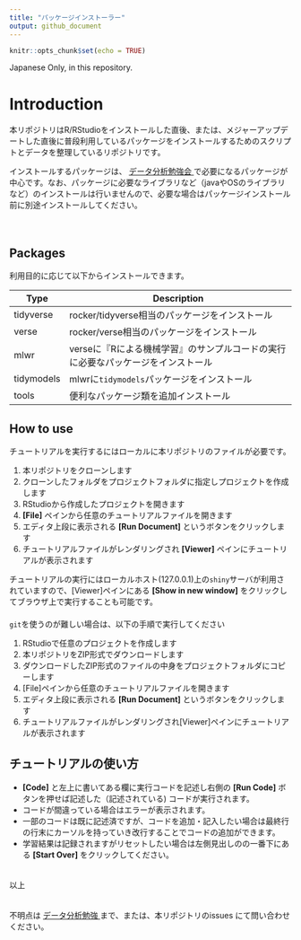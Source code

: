 ```yaml
---
title: "パッケージインストーラー"
output: github_document
---
```


```r
knitr::opts_chunk$set(echo = TRUE)
```


Japanese Only, in this repository. 


# Introduction
本リポジトリはR/RStudioをインストールした直後、または、メジャーアップデートした直後に普段利用しているパッケージをインストールするためのスクリプトとデータを整理しているリポジトリです。  

インストールするパッケージは、 [データ分析勉強会 <i class="fa fa-external-link"></i>](https://sites.google.com/site/kantometrics/home){target="_blank" title="Google site"} で必要になるパッケージが中心です。なお、パッケージに必要なライブラリなど（javaやOSのライブラリなど）のインストールは行いませんので、必要な場合はパッケージインストール前に別途インストールしてください。  

　  

## Packages
利用目的に応じて以下からインストールできます。

Type  | Description
------|------------------------------------------------------------------------
tidyverse | rocker/tidyverse相当のパッケージをインストール
verse     | rocker/verse相当のパッケージをインストール
mlwr      | verseに『Rによる機械学習』のサンプルコードの実行に必要なパッケージをインストール
tidymodels | mlwrに`tidymodels`パッケージをインストール
tools     | 便利なパッケージ類を追加インストール



## How to use

チュートリアルを実行するにはローカルに本リポジトリのファイルが必要です。


1. 本リポジトリをクローンします
1. クローンしたフォルダをプロジェクトフォルダに指定しプロジェクトを作成します
1. RStudioから作成したプロジェクトを開きます
1. **[File]** ペインから任意のチュートリアルファイルを開きます
1. エディタ上段に表示される **[Run Document]** というボタンをクリックします
1. チュートリアルファイルがレンダリングされ **[Viewer]** ペインにチュートリアルが表示されます


チュートリアルの実行にはローカルホスト(127.0.0.1)上の`shiny`サーバが利用されていますので、[Viewer]ペインにある **[Show in new window]** をクリックしてブラウザ上で実行することも可能です。  
　  
`git`を使うのが難しい場合は、以下の手順で実行してください


1. RStudioで任意のプロジェクトを作成します
1. 本リポジトリをZIP形式でダウンロードします
1. ダウンロードしたZIP形式のファイルの中身をプロジェクトフォルダにコピーします
1. [File]ペインから任意のチュートリアルファイルを開きます
1. エディタ上段に表示される **[Run Document]** というボタンをクリックします
1. チュートリアルファイルがレンダリングされ[Viewer]ペインにチュートリアルが表示されます


## チュートリアルの使い方
* **[Code]** と左上に書いてある欄に実行コードを記述し右側の **[Run Code]** ボタンを押せば記述した（記述されている)
コードが実行されます。
* コードが間違っている場合はエラーが表示されます。
* 一部のコードは既に記述済ですが、コードを追加・記入したい場合は最終行の行末にカーソルを持っていき改行することでコードの追加ができます。
* 学習結果は記録されますがリセットしたい場合は左側見出しのの一番下にある **[Start Over]** をクリックしてください。


　  
以上


　  
不明点は [データ分析勉強 <i class="fa fa-external-link"></i>](https://sites.google.com/site/kantometrics/home){target="_blank" title="Google site"} まで、または、本リポジトリのissues にて問い合わせください。